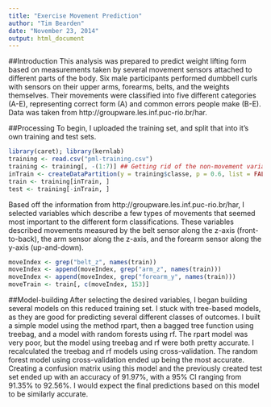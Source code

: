 ```yaml
---
title: "Exercise Movement Prediction"
author: "Tim Bearden"
date: "November 23, 2014"
output: html_document
---
```


##Introduction
This analysis was prepared to predict weight lifting form based on measurements taken by several movement sensors attached to different parts of the body. Six male participants performed dumbbell curls with sensors on their upper arms, forearms, belts, and the weights themselves. Their movements were classified into five different categories (A-E), representing correct form (A) and common errors people make (B-E). Data was taken from http://groupware.les.inf.puc-rio.br/har. 


##Processing
To begin, I uploaded the training set, and split that into it's own training and test sets. 

```r
library(caret); library(kernlab)
training <- read.csv("pml-training.csv")
training <- training[, -(1:7)] ## Getting rid of the non-movement variables
inTrain <- createDataPartition(y = training$classe, p = 0.6, list = FALSE)
train <- training[inTrain, ]
test <- training[-inTrain, ]
```

Based off the information from http://groupware.les.inf.puc-rio.br/har, I selected variables which describe a few types of movements that seemed most important to the different form classifications. These variables described movements measured by the belt sensor along the z-axis (front-to-back), the arm sensor along the z-axis, and the forearm sensor along the y-axis (up-and-down). 

```r
moveIndex <- grep("belt_z", names(train))
moveIndex <- append(moveIndex, grep("arm_z", names(train)))
moveIndex <- append(moveIndex, grep("forearm_y", names(train)))
moveTrain <- train[, c(moveIndex, 153)]
```

##Model-building
After selecting the desired variables, I began building several models on this reduced training set. I stuck with tree-based models, as they are good for predicting several different classes of outcomes. I built a simple model using the method rpart, then a bagged tree function using treebag, and a model with random forests using rf. The rpart model was very poor, but the model using treebag and rf were both pretty accurate. I recalculated the treebag and rf models using cross-validation. The random forest model using cross-validation ended up being the most accurate. Creating a confusion matrix using this model and the previously created test set ended up with an accuracy of 91.97%, with a 95% CI ranging from 91.35% to 92.56%. I would expect the final predictions based on this model to be similarly accurate. 

